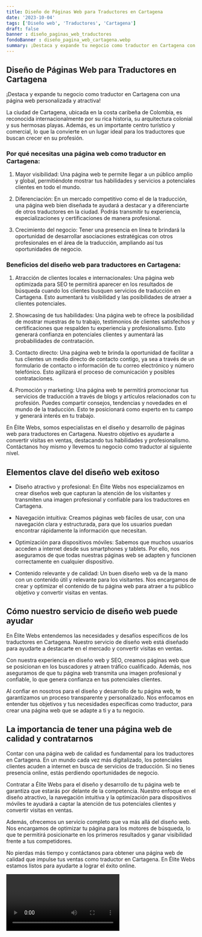 ```yaml
---
title: Diseño de Páginas Web para Traductores en Cartagena
date: '2023-10-04'
tags: ['Diseño web', 'Traductores', 'Cartagena']
draft: false
banner : diseño_paginas_web_traductores
fondoBanner : diseño_pagina_web_cartagena.webp
summary: ¡Destaca y expande tu negocio como traductor en Cartagena con una página web personalizada y atractiva!
---
```


## Diseño de Páginas Web para Traductores en Cartagena

¡Destaca y expande tu negocio como traductor en Cartagena con una página web personalizada y atractiva!

La ciudad de Cartagena, ubicada en la costa caribeña de Colombia, es reconocida internacionalmente por su rica historia, su arquitectura colonial y sus hermosas playas. Además, es un importante centro turístico y comercial, lo que la convierte en un lugar ideal para los traductores que buscan crecer en su profesión.

### Por qué necesitas una página web como traductor en Cartagena:

1. Mayor visibilidad: Una página web te permite llegar a un público amplio y global, permitiéndote mostrar tus habilidades y servicios a potenciales clientes en todo el mundo.

2. Diferenciación: En un mercado competitivo como el de la traducción, una página web bien diseñada te ayudará a destacar y a diferenciarte de otros traductores en la ciudad. Podrás transmitir tu experiencia, especializaciones y certificaciones de manera profesional.

3. Crecimiento del negocio: Tener una presencia en línea te brindará la oportunidad de desarrollar asociaciones estratégicas con otros profesionales en el área de la traducción, ampliando así tus oportunidades de negocio.

### Beneficios del diseño web para traductores en Cartagena:

1. Atracción de clientes locales e internacionales: Una página web optimizada para SEO te permitirá aparecer en los resultados de búsqueda cuando los clientes busquen servicios de traducción en Cartagena. Esto aumentará tu visibilidad y las posibilidades de atraer a clientes potenciales.

2. Showcasing de tus habilidades: Una página web te ofrece la posibilidad de mostrar muestras de tu trabajo, testimonios de clientes satisfechos y certificaciones que respalden tu experiencia y profesionalismo. Esto generará confianza en potenciales clientes y aumentará las probabilidades de contratación.

3. Contacto directo: Una página web te brinda la oportunidad de facilitar a tus clientes un medio directo de contacto contigo, ya sea a través de un formulario de contacto o información de tu correo electrónico y número telefónico. Esto agilizará el proceso de comunicación y posibles contrataciones.

4. Promoción y marketing: Una página web te permitirá promocionar tus servicios de traducción a través de blogs y artículos relacionados con tu profesión. Puedes compartir consejos, tendencias y novedades en el mundo de la traducción. Esto te posicionará como experto en tu campo y generará interés en tu trabajo.

En Élite Webs, somos especialistas en el diseño y desarrollo de páginas web para traductores en Cartagena. Nuestro objetivo es ayudarte a convertir visitas en ventas, destacando tus habilidades y profesionalismo. Contáctanos hoy mismo y llevemos tu negocio como traductor al siguiente nivel.

<GifSeo />

<Cta />

## Elementos clave del diseño web exitoso

- Diseño atractivo y profesional: En Élite Webs nos especializamos en crear diseños web que capturan la atención de los visitantes y transmiten una imagen profesional y confiable para los traductores en Cartagena.

- Navegación intuitiva: Creamos páginas web fáciles de usar, con una navegación clara y estructurada, para que los usuarios puedan encontrar rápidamente la información que necesitan.

- Optimización para dispositivos móviles: Sabemos que muchos usuarios acceden a internet desde sus smartphones y tablets. Por ello, nos aseguramos de que todas nuestras páginas web se adapten y funcionen correctamente en cualquier dispositivo.

- Contenido relevante y de calidad: Un buen diseño web va de la mano con un contenido útil y relevante para los visitantes. Nos encargamos de crear y optimizar el contenido de tu página web para atraer a tu público objetivo y convertir visitas en ventas.

## Cómo nuestro servicio de diseño web puede ayudar

En Élite Webs entendemos las necesidades y desafíos específicos de los traductores en Cartagena. Nuestro servicio de diseño web está diseñado para ayudarte a destacarte en el mercado y convertir visitas en ventas.

Con nuestra experiencia en diseño web y SEO, creamos páginas web que se posicionan en los buscadores y atraen tráfico cualificado. Además, nos aseguramos de que tu página web transmita una imagen profesional y confiable, lo que genera confianza en tus potenciales clientes.

Al confiar en nosotros para el diseño y desarrollo de tu página web, te garantizamos un proceso transparente y personalizado. Nos enfocamos en entender tus objetivos y tus necesidades específicas como traductor, para crear una página web que se adapte a ti y a tu negocio.

## La importancia de tener una página web de calidad y contratarnos

Contar con una página web de calidad es fundamental para los traductores en Cartagena. En un mundo cada vez más digitalizado, los potenciales clientes acuden a internet en busca de servicios de traducción. Si no tienes presencia online, estás perdiendo oportunidades de negocio.

Contratar a Élite Webs para el diseño y desarrollo de tu página web te garantiza que estarás por delante de la competencia. Nuestro enfoque en el diseño atractivo, la navegación intuitiva y la optimización para dispositivos móviles te ayudará a captar la atención de tus potenciales clientes y convertir visitas en ventas.

Además, ofrecemos un servicio completo que va más allá del diseño web. Nos encargamos de optimizar tu página para los motores de búsqueda, lo que te permitirá posicionarte en los primeros resultados y ganar visibilidad frente a tus competidores.

No pierdas más tiempo y contáctanos para obtener una página web de calidad que impulse tus ventas como traductor en Cartagena. En Élite Webs estamos listos para ayudarte a lograr el éxito online.

<Video />

<CtaBot job='Traductores' city='Cartagena'/>

<Gmaps query='Cartagena+españa+maps' />